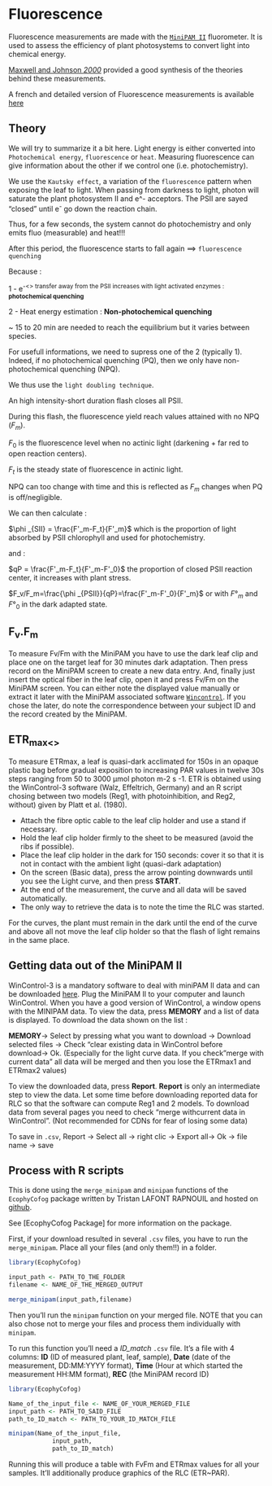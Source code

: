 # Fluorescence

Fluorescence measurements are made with the [`MiniPAM II`](document/machine/MiniPAM II/minipamexp.pdf) fluorometer.
It is used to assess the efficiency of plant photosystems to convert light into chemical energy.

[Maxwell and Johnson *2000*](document/trait/fluorescence/Maxwell and Johnson - 2000 - Chlorophyll fluorescence—a practical guide.pdf) provided a good synthesis of the theories behind these measurements. 

A french and detailed version of Fluorescence measurements is available [here](document/machine/MiniPAM II/Manuel Mini-PAM II6300_ Maxime B)

## Theory

We will try to summarize it a bit here.
Light energy is either converted into `Photochemical energy`, `fluorescence` or `heat`.
Measuring fluorescence can give information about the other if we control one (i.e. photochemistry).

We use the `Kautsky effect`, a variation of the `fluorescence` pattern when exposing the leaf to light.
When passing from darkness to light, photon will saturate the plant photosystem II and e^- acceptors.
The PSII are sayed "closed" until e^-^ go down the reaction chain.

Thus, for a few seconds, the system cannot do photochemistry and only emits fluo (measurable) and heat!!!

After this period, the fluorescence starts to fall again ==> `fluorescence quenching`

Because : 

1 - e<sup>-<\sup> transfer away from the PSII increases with light activated enzymes : **photochemical quenching**

2 - Heat energy estimation : **Non-photochemical quenching**

\~ 15 to 20 min are needed to reach the equilibrium but it varies between species.

For usefull informations, we need to supress one of the 2 (typically 1).
Indeed, if no photochemical quenching (PQ), then we only have non-photochemical quenching (NPQ).

We thus use the `light doubling technique`.

An high intensity-short duration flash closes all PSII.

During this flash, the fluorescence yield reach values attained with no NPQ ($F_m$).

$F_0$ is the fluorescence level when no actinic light (darkening + far red to open reaction centers).

$F_t$ is the steady state of fluorescence in actinic light.

NPQ can too change with time and this is reflected as $F_m$ changes when PQ is off/negligible.

We can then calculate :

$\phi _{SII} = \frac{F'_m-F_t}{F'_m}$ which is the proportion of light absorbed by PSII chlorophyll and used for photochemistry.

and :

$qP = \frac{F'_m-F_t}{F'_m-F'_0}$ the proportion of closed PSII reaction center, it increases with plant stress.

$F_v/F_m=\frac{\phi _{PSII}}{qP}=\frac{F'_m-F'_0}{F'_m}$ or with $F°_m$ and $F°_0$ in the dark adapted state.

## F<sub>v</sub>.F<sub>m</sub>

To measure Fv/Fm with the MiniPAM you have to use the dark leaf clip and place one on the target leaf for 30 minutes dark adaptation. 
Then press record on the MiniPAM screen to create a new data entry.
And, finally just insert the optical fiber in the leaf clip, open it and press Fv/Fm on the MiniPAM screen.
You can either note the displayed value manually or extract it later with the MiniPAM associated software [`Wincontrol`](https://www.walz.com/products/chl_p700/mini-pam-II/downloads.html).
If you chose the later, do note the correspondence between your subject ID and the record created by the MiniPAM.

## ETR<sub>max<\sub>

To measure ETRmax, a leaf is quasi-dark acclimated for 150s in an opaque plastic bag before gradual exposition to increasing PAR values in twelve 30s steps ranging from 50 to 3000 µmol photon m-2 s -1.
ETR is obtained using the WinControl-3 software (Walz, Effeltrich, Germany) and an R script chosing between two models (Reg1, with photoinhibition, and Reg2, without) given by Platt et al. (1980).

 - Attach the fibre optic cable to the leaf clip holder and use a stand if necessary.
 - Hold the leaf clip holder firmly to the sheet to be measured (avoid the ribs if possible).
 - Place the leaf clip holder in the dark for 150 seconds: cover it so that it is not in contact with the ambient light (quasi-dark adaptation)
 - On the screen (Basic data), press the arrow pointing downwards until you see the Light curve, and then press **START**. 
 - At the end of the measurement, the curve and all data will be saved automatically.
 - The only way to retrieve the data is to note the time the RLC was started.

For the curves, the plant must remain in the dark until the end of the curve and above all not move the leaf clip holder so that the flash of light remains in the same place.

## Getting data out of the MiniPAM II

WinControl-3  is a mandatory software to deal with miniPAM II data and can be downloaded [here](https://www.walz.com/products/chl_p700/mini-pam-II/downloads.html).
Plug the MiniPAM II to your computer and launch WinControl.
When you have a good version of WinControl, a window opens with the MINIPAM data. 
To view the data, press **MEMORY** and a list of data is displayed. 
To download the data shown on the list :

**MEMORY**→ Select by pressing what you want to download → Download selected files → Check "clear existing data in WinControl before download→ Ok. 
(Especially for the light curve data. If you check "merge with current data" all data will be merged and then you lose the ETRmax1 and ETRmax2 values)

To view the downloaded data, press **Report**.
**Report** is only an intermediate step to view the data.
Let some time before downloading reported data for RLC so that the software can compute Reg1 and 2 models.
To download data from several pages you need to check "merge withcurrent data in WinControl". 
(Not recommended for CDNs for fear of losing some data)

To save in `.csv`, Report → Select all → right clic → Export all→ Ok → file name → save

## Process with R scripts

This is done using the `merge_minipam` and `minipam` functions of the `EcophyCofog` package written by Tristan LAFONT RAPNOUIL and hosted on [github](https://github.com/LafontRapnouilTristan/EcophyCofog).

See [EcophyCofog Package] for more information on the package.

First, if your download resulted in several `.csv` files, you have to run the `merge_minipam`.
Place all your files (and only them!!) in a folder.



```r
library(EcophyCofog)

input_path <- PATH_TO_THE_FOLDER
filename <- NAME_OF_THE_MERGED_OUTPUT

merge_minipam(input_path,filename)
```




Then you'll run the `minipam` function on your merged file.
NOTE that you can also chose not to merge your files and process them individually with `minipam`.

To run this function you'll need a *ID_match* `.csv` file.
It's a file with 4 columns: **ID** (ID of measured plant, leaf, sample), **Date** (date of the measurement, DD:MM:YYYY format), **Time** (Hour at which started the measurement HH:MM format), **REC** (the MiniPAM record ID)


```r
library(EcophyCofog)

Name_of_the_input_file <- NAME_OF_YOUR_MERGED_FILE
input_path <- PATH_TO_SAID_FILE
path_to_ID_match <- PATH_TO_YOUR_ID_MATCH_FILE

minipam(Name_of_the_input_file,
            input_path,
            path_to_ID_match)
```


Running this will produce a table with FvFm and ETRmax values for all your samples.
It'll additionally produce graphics of the RLC (ETR~PAR).